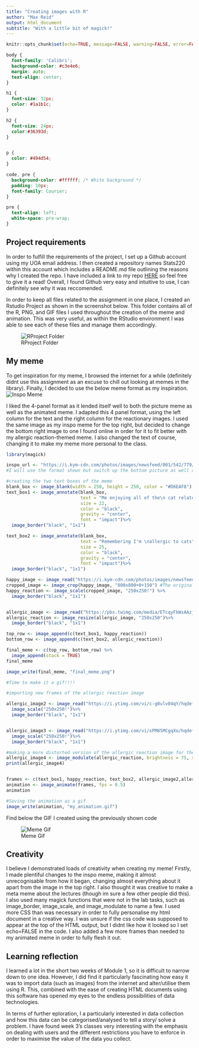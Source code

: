 ---
title: "Creating images with R"
author: "Max Reid"
output: html_document
subtitle: "With a little bit of magick!"
---

```{r setup, include = FALSE}
knitr::opts_chunk$set(echo=TRUE, message=FALSE, warning=FALSE, error=FALSE)
```

```{css, echo=FALSE}
body {
  font-family: 'Calibri';
  background-color: #c3e4e6;
  margin: auto;
  text-align: center;
}

h1 {
  font-size: 32px;
  color: #1a1b1c; 
}

h2 {
  font-size: 24px;
  color:#36393d;
}


p {
  color: #494d54;
}

code, pre {
  background-color: #ffffff; /* White background */
  padding: 10px;
  font-family: Courier;
}

pre {
  text-align: left;
  white-space: pre-wrap;
}
```

## Project requirements
In order to fulfill the requirements of the project, I set up a Github account using my UOA email address. I then created a repository names Stats220 within this account which includes a README.md file outlining the reasons why I created the repo. I have included a link to my repo [HERE](https://github.com/maxreidUOA/stats220) so feel free to give it a read! Overall, I found Github very easy and intuitive to use, I can definitely see why it was reccomended.

In order to keep all files related to the assignment in one place, I created an Rstudio Project as shown in the screenshot below. This folder contains all of the R, PNG, and GIF files I used throughout the creation of the meme and animation. This was very useful, as within the RStudio environment I was able to see each of these files and manage them accordingly.

![RProject Folder](Screenshot 2024-03-12 205617.png)

## My meme
To get inspiration for my meme, I browsed the internet for a while (definitely didnt use this assignment as an excuse to chill out looking at memes in the library). Finally, I decided to use the below meme format as my inspiration. ![Inspo Meme](meme_inspo.png)

I liked the 4-panel format as it lended itself well to both the picture meme as well as the animated meme. I adapted this 4 panel format, using the left column for the text and the right column for the reactionary images. I used the same image as my inspo meme for the top right, but decided to change the bottom right image to one I found online in order for it to fit better with my allergic reaction-themed meme. I also changed the text of course, changing it to make my meme more personal to the class.
```{r meme-code, eval=TRUE}
library(magick)

inspo_url <- "https://i.kym-cdn.com/photos/images/newsfeed/001/542/779/172.jpg" #Link to the inspiration for my meme
#I will use the format shown but switch up the bottom picture as well as the text to create my own reaction meme (pun intended)

#creating the two text boxes of the meme
blank_box <- image_blank(width = 250, height = 250, color = "#D6EAF8")
text_box1 <- image_annotate(blank_box, 
                            text = "Me enjoying all of the\n cat related gifs in the \nstats220 lecture slides", 
                            size = 22, 
                            color = "black", 
                            gravity = "center",
                            font = "impact")%>%
  image_border("black", "1x1")

text_box2 <- image_annotate(blank_box, 
                            text = "Remembering I'm \nallergic to cats", 
                            size = 25, 
                            color = "black", 
                            gravity = "center",
                            font = "impact")%>%
  image_border("black", "1x1")

happy_image <- image_read("https://i.kym-cdn.com/photos/images/newsfeed/002/116/540/b21.jpg")
cropped_image <- image_crop(happy_image, "800x800+0+150") #The original image was rectangular so I had to crop it first to fit with the square size of the other images
happy_reaction <- image_scale(cropped_image, "250x250!") %>%
  image_border("black", "1x1")


allergic_image <- image_read("https://pbs.twimg.com/media/ETcqyFkWsAAzjzk?format=jpg&name=small")
allergic_reaction <- image_resize(allergic_image, "250x250")%>%
  image_border("black", "1x1")

top_row <- image_append(c(text_box1, happy_reaction))
bottom_row <- image_append(c(text_box2, allergic_reaction))

final_meme <- c(top_row, bottom_row) %>%
  image_append(stack = TRUE)
final_meme

image_write(final_meme, "final_meme.png")

```


```{r animation-code, eval=FALSE}
#Time to make it a gif!!!!

#importing new frames of the allergic reaction image

allergic_image2 <- image_read("https://i.ytimg.com/vi/c-g0ulv04qY/hqdefault.jpg")%>%
  image_scale("250x250!")%>%
  image_border("black", "1x1")


allergic_image3 <- image_read("https://i.ytimg.com/vi/xPM85MCgqXo/hqdefault.jpg")%>%
  image_scale("250x250!")%>%
  image_border("black", "1x1")

#making a more distorted version of the allergic reaction image for the final frame
allergic_image4 <- image_modulate(allergic_reaction, brightness = 75, saturation = 200,)
print(allergic_image4)


frames <- c(text_box1, happy_reaction, text_box2, allergic_image2,allergic_image3, allergic_reaction, allergic_image4)
animation <- image_animate(frames, fps = 0.5)
animation

#Saving the animation as a gif
image_write(animation, "my_animation.gif")

```

Find below the GIF I created using the previously shown code

![Meme Gif](my_animation.gif)


## Creativity
I believe I demonstrated loads of creativity when creating my meme! Firstly, I made plentiful changes to the inspo meme, making it almost unrecognisable from how it began, changing almost everything about it apart from the image in the top right. I also thought it was creative to make a meta meme about the lectures (though im sure a few other people did this). I also used many magick functions that were not in the lab tasks, such as image_border, image_scale, and image_modulate to name a few. I used more CSS than was necessary in order to fully personalise my html document in a creative way. I was unsure if the css code was supposed to appear at the top of the HTML output, but I didnt like how it looked so I set echo=FALSE in the code. I also added a few more frames than needed to my animated meme in order to fully flesh it out.

## Learning reflection
I learned a lot in the short two weeks of Module 1, so it is difficult to narrow down to one idea. However, I did find it particularly fascinating how easy it was to import data (such as images) from the internet and alter/utilise them using R. This, combined with the ease of creating HTML documents using this software has opened my eyes to the endless possibilities of data technologies. 

In terms of further eploration, I a particularly interested in data collection and how this data can be categorised/analysed to tell a story/ solve a problem. I have found week 3's classes very interesting with the emphasis on dealing with users and the different restrictions you have to enforce in order to maximise the value of the data you collect.

